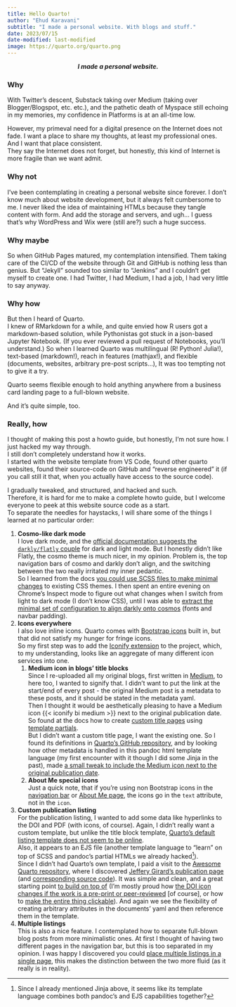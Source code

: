 ```yaml
---
title: Hello Quarto!
author: "Ehud Karavani"
subtitle: "I made a personal website. With blogs and stuff."
date: 2023/07/15
date-modified: last-modified
image: https://quarto.org/quarto.png
---
```


::: {style="text-align: center;"}
***I made a personal website.***
:::

### Why

With Twitter's descent, Substack taking over Medium (taking over Blogger/Blogspot, etc. etc.), and the pathetic death of Myspace still echoing in my memories, my confidence in Platforms is at an all-time low.

However, my primeval need for a digital presence on the Internet does not fade. I want a place to share my thoughts, at least my professional ones. And I want that place consistent.\
They say the Internet does not forget, but honestly, *this* kind of Internet is more fragile than we want admit.

### Why not

I've been contemplating in creating a personal website since forever. I don't know much about website development, but it always felt cumbersome to me. I never liked the idea of maintaining HTMLs because they tangle content with form. And add the storage and servers, and ugh... I guess that's why WordPress and Wix were (still are?) such a huge success.

### Why maybe

So when GitHub Pages matured, my contemplation intensified. Them taking care of the CI/CD of the website through Git and GitHub is nothing less than genius. But "Jekyll" sounded too similar to "Jenkins" and I couldn't get myself to create one. I had Twitter, I had Medium, I had a job, I had very little to say anyway.

### Why how

But then I heard of Quarto.\
I knew of RMarkdown for a while, and quite envied how R users got a markdown-based solution, while Pythonistas got stuck in a json-based Jupyter Notebook. (If you ever reviewed a pull request of Notebooks, you'll understand.) So when I learned Quarto was multilingual (R! Python! Julia!), text-based (markdown!), reach in features (mathjax!), and flexible (documents, websites, arbitrary pre-post scripts...), It was too tempting not to give it a try.

Quarto seems flexible enough to hold anything anywhere from a business card landing page to a full-blown website.

And it's quite simple, too.

### Really, how

I thought of making this post a howto guide, but honestly, I'm not sure how. I just hacked my way through.\
I still don't completely understand how it works.\
I started with the website template from VS Code, found other quarto websites, found their source-code on GitHub and "reverse engineered" it (if you call still it that, when you actually have access to the source code).

I gradually tweaked, and structured, and hacked and such.\
Therefore, it is hard for me to make a complete howto guide, but I welcome everyone to peek at this website source code as a start.\
To separate the needles for haystacks, I will share some of the things I learned at no particular order:

1.  **Cosmo-like dark mode**\
    I love dark mode, and the [official documentation suggests the `darkly/flatly` couple](https://quarto.org/docs/output-formats/html-themes.html#dark-mode) for dark and light mode. But I honestly didn't like Flatly, the cosmo theme is much nicer, in my opinion. Problem is, the top navigation bars of cosmo and darkly don't align, and the switching between the two really irritated my inner pedantic.\
    So I learned from the docs [you could use SCSS files to make minimal changes](https://quarto.org/docs/output-formats/html-themes.html#sass-variables) to existing CSS themes. I then spent an entire evening on Chrome's Inspect mode to figure out what changes when I switch from light to dark mode (I don't know CSS), until I was able to [extract the minimal set of configuration to align darkly onto cosmos](https://github.com/ehudkr/ehudkr.github.io/blob/bf0d3901cbacb92ca24b30a051ff0556e7dd4c13/dark-theme.scss) (fonts and navbar padding).
2.  **Icons everywhere**\
    I also love inline icons. Quarto comes with [Bootstrap icons](https://icons.getbootstrap.com/) built in, but that did not satisfy my hunger for fringe icons.\
    So my first step was to add the [Iconify extension](https://github.com/mcanouil/quarto-iconify) to the project, which, to my understanding, looks like an aggregate of many different icon services into one.
    1.  **Medium icon in blogs' title blocks**\
        Since I re-uploaded all my original blogs, first written in [Medium](https://medium.com/ehudkr), to here too, I wanted to signify that. I didn't want to put the link at the start/end of every post - the original Medium post is a metadata to these posts, and it should be stated in the metadata yaml.\
        Then I thought it would be aesthetically pleasing to have a Medium icon {{< iconify bi medium >}} next to the original publication date. So found at the docs how to create [custom title pages](https://quarto.org/docs/authoring/title-blocks.html#custom-title-pages) using [template partials](https://quarto.org/docs/journals/templates#template-partials).\
        But I didn't want a custom title page, I want the existing one. So I found its definitions in [Quarto's GitHub repository](https://github.com/quarto-dev/quarto-cli/blob/482a3cf7e9a9b42f62d351416a1e8234a4c6cd56/src/resources/formats/html/templates/title-metadata.html), and by looking how other metadata is handled in this pandoc html template language (my first encounter with it though I did some Jinja in the past), made [a small tweak to include the Medium icon next to the original publication date](https://github.com/ehudkr/ehudkr.github.io/blob/bf0d3901cbacb92ca24b30a051ff0556e7dd4c13/blog/title-metadata.html#L51-L54).
    2.  **About Me special icons**\
        Just a quick note, that if you're using non Bootstrap icons in the [navigation bar](https://github.com/ehudkr/ehudkr.github.io/blob/bf0d3901cbacb92ca24b30a051ff0556e7dd4c13/_quarto.yml#L30) or [About Me page](https://github.com/ehudkr/ehudkr.github.io/blob/bf0d3901cbacb92ca24b30a051ff0556e7dd4c13/index.qmd#L17), the icons go in the `text` attribute, not in the `icon`.
3.  **Custom publication listing**\
    For the publication listing, I wanted to add some data like hyperlinks to the DOI and PDF (with icons, of course). Again, I didn't really want a custom template, but unlike the title block template, [Quarto's default listing template does not seem to be online](https://github.com/quarto-dev/quarto-web/discussions/89).\
    Also, it appears to an EJS file (another template language to "learn" on top of SCSS and pandoc's partial HTMLs we already hacked[^1]).\
    Since I didn't had Quarto's own template, I paid a visit to the [Awesome Quarto repository](https://github.com/mcanouil/awesome-quarto), where I discovered [Jeffery Girard's publication page](https://affcom.ku.edu/publications.html) (and [corresponding source code](https://github.com/jmgirard/affcomlab/blob/378a6e4167af5ed462e06ad4a39206e85fad9ff6/ejs/article.ejs)). It was simple and clean, and a great starting point [to build on top of](https://github.com/ehudkr/ehudkr.github.io/blob/bf0d3901cbacb92ca24b30a051ff0556e7dd4c13/publications/publication_listing.ejs) (I'm mostly proud how [the DOI icon changes if the work is a pre-print or peer-reviewed](https://github.com/ehudkr/ehudkr.github.io/blob/bf0d3901cbacb92ca24b30a051ff0556e7dd4c13/publications/publication_listing.ejs#L27-L36) \[of course\], or how to [make the entire thing clickable](https://github.com/ehudkr/ehudkr.github.io/blob/bf0d3901cbacb92ca24b30a051ff0556e7dd4c13/publications/publication_listing.ejs#L8-L9)). And again we see the flexibility of creating arbitrary attributes in the documents' yaml and then reference them in the template.
4.  **Multiple listings**\
    This is also a nice feature. I contemplated how to separate full-blown blog posts from more minimalistic ones. At first I thought of having two different pages in the navigation bar, but this is too separated in my opinion. I was happy I discovered you could [place multiple listings in a single page](https://quarto.org/docs/websites/website-listings.html#multiple-listings), this makes the distinction between the two more fluid (as it really is in reality).

[^1]: Since I already mentioned Jinja above, it seems like its template language combines both pandoc's and EJS capabilities together?